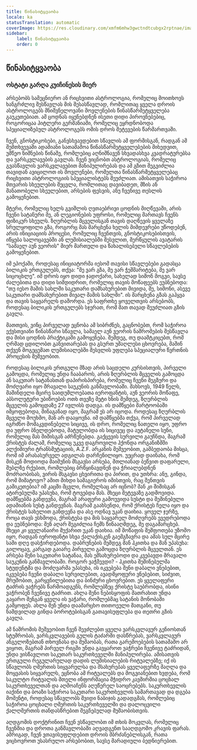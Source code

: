 ```yaml
---
title: წინასიტყვაობა
locale: ka
statusTranslation: automatic
coverImage: https://res.cloudinary.com/xmfm6mhw3gwctndtcubgx2rptnae/image/upload/v1741354450/small_cover_tratado_esoterico_de_astrologia_hermetica_6210a35442.webp
sidebar:
    label: წინასიტყვაობა
    order: 0
---
```

## წინასიტყვაობა

### ოსტატი გარღა კუიჩინესის მიერ

არსებობს სამეცნიერო ან რიცხვითი ასტროლოგია, რომელიც მოითხოვს ხანგრძლივ შესწავლას მის შესასწავლად, რომლითაც ყველა დროის ასტროლოგებს მნიშვნელოვანი მოვლენების წინასწარმეტყველება გაუკეთებიათ. ამ ცოდნას იყენებდნენ ისეთი დიდი პიროვნებებიც, როგორიცაა ჰიტლერი გერმანიაში, რომელიც ეყრდნობოდა სპეციალიზებულ ასტროლოგებს ომის დროს შეტევების წარმართვაში.

ჩვენ, გნოსტიკოსები, განვსხვავდებით სწავლის ამ ფორმისგან, რადგან ამ შემთხვევაში ადამიანი სათამაშოა წინასწარმეტყველებების მიხედვით, უმწეო ნიშნების წინაშე, რომლებიც აღნიშნავენ სხვადასხვა კვადრატურებსა და ვარსკვლავების გავლას. ჩვენ ვიცნობთ ასტროლოგიას, რომელიც გვასწავლის ვარსკვლავებით მანიპულირებას და ამ გზით შეგვიძლია თავიდან ავიცილოთ ის მოვლენები, რომელთა წინასწარმეტყველებაც რიცხვითი ასტროლოგიის სპეციალისტებს შეუძლიათ. ამისათვის საჭიროა მთვარის სხეულების შეცვლა, რომლითაც დავიბადეთ, მზის ან მანათობელი სხეულებით, არსების ფესვის, ანუ ჩვენივე თესლის გამოყენებით.

მტერი, რომელიც ხელს გვიშლის ღვთაებრივი ცოდნის მიღწევაში, არის ჩვენი სატანური მე, ან ლეგიონების უფროსი, რომელიც მართავს ჩვენს ფიზიკურ სხეულს. ზღურბლის მცველისგან თავის დაღწევის ყველაზე სრულყოფილი გზა, როგორც მას მარცხენა ხელის მიმდევრები უწოდებენ, არის ინიციაციის პროცესი, რომელიც ჩვენთვის, გნოსტიკოსებისთვის, იწყება სალოცავებში ან ლუმისიალებში შესვლით, მერწყულის ავატარის "სამაელ აუნ ვეორის" მიერ მართული და წახალისებული სწავლებების გამოყენებით.

იმ ეპოქაში, როდესაც ინიციატორმა იესომ თავისი სწავლებები გადასცა ბილიკის ერთგულებს, თქვა: "მე ვარ გზა, მე ვარ ჭეშმარიტება, მე ვარ სიცოცხლე". იმ დროს იყო დიდი ჯადოქარი, სახელად სიმონ მოგვი, სავსე ძალებითა და დიდი სიმდიდრით, რომელიც თავის მოწაფეებს ეუბნებოდა: "თუ იესო მამის სახლში საკუთარი დამსახურებით მივიდა, მე, სიმონი, ასევე საკუთარი დამსახურებით მივალ მამის სახლში". ის მარცხენა გზას გაჰყვა და თავის საყვარელს დაშორდა. ეს საფრთხე ყოველთვის არსებობს, როდესაც ბილიკის ერთგულებს სჯერათ, რომ მათ თავად შეუძლიათ გზის გავლა.

მათთვის, ვინც პირველად ეცნობა ამ სიბრძნეს, გაცნობებთ, რომ საჭიროა ექვსთვიანი წინასწარი სწავლა, სამაელ აუნ ვეორის ნაშრომების შესწავლა და მისი ცოდნის პრაქტიკაში გამოყენება. შემდეგ, თუ დაამტკიცებთ, რომ ღრმად ცდილობთ განვითარებას და გსურთ უმაღლესი ცხოვრება, მაშინ თქვენ მოგეცემათ ლუმისიალებში შესვლის უფლება სპეციალური წვრთნის პროცესის მეშვეობით.

როდესაც ბილიკის ერთგული მზად არის საცდელი კურსისთვის, პირველი გამოცდა, რომელიც უნდა ჩააბაროს, არის ზღურბლის მცველის გამოცდა ან საკუთარ სატანასთან დაპირისპირება, რომელიც ჩვენი მეგზური და მოძღვარი იყო მრავალი საუკუნის განმავლობაში. მახსოვს, 1949 წელს, მაშინდელი მცირე საიდუმლოებათა იეროფანტის, აუნ ვეორის მოწაფე, აბსოლუტური უბიწოების ოთხ თვეზე მეტი ხნის შემდეგ, ზღურბლის მცველის გამოცდაზე 27 ივლისს დადგა. ის დამწყები მარტოობაში იმყოფებოდა, შინაგანად იყო, მაგრამ ეს არ იცოდა. როდესაც ზღურბლის მცველი მოუხმო, მან არ დააყოვნა. იმ დამწყებმა თქვა, რომ პირველად იგრძნო მომაკვდინებელი სიცივე, ის დრო, რომელიც ნათელი იყო, უფრო და უფრო ბნელდებოდა, მატულობდა ის სიცივეც და აუტანელი სუნი, რომელიც მას შიშისგან აძრწუნებდა. გაქცევის სურვილი გაუჩნდა, მაგრამ ქრისტეს ძალამ, რომელიც უკვე დაგროვილი ჰქონდა ორგანიზმში ალქიმიური ტრანსმუტაციის, A.Z.F. არკანის მეშვეობით, გამბედაობა მისცა, რომ იმ არასასურველ ადგილას დარჩენილიყო. უეცრად დაინახა, რომ მისკენ მოდიოდა მაიმუნის მსგავსი არსება, მთლიანად ბეწვით დაფარული, შუბლზე რქებით, რომლებიც ბრწყინავდნენ და ჭრიალებდნენ მოძრაობისას, ვირის მსგავსი ცხვირითა და პირით, და უთხრა: ანუ, გინდა, რომ მიმატოვო? ამით მიხდი სამაგიეროს იმისთვის, რაც შენთვის გამიკეთებია? იმ კაცში მცვლი, რომელსაც არ იცნობ? მან კი შიშისგან ატირებულმა უპასუხა, რომ ტოვებდა მას. მხეცი შეტევაზე გადმოვიდა. დამწყებმა განდევნა, მაგრამ არაფერი გამოუვიდა სუსტი და შეშინებული ადამიანის სუსტ განდევნას. მაგრამ გაახსენდა, რომ ქრისტეს ჩელა იყო და ქრისტეს სახელით განდევნა და ასე ოდნავ უკან დაიხია. ყოველ ჯერზე, როცა თავს ესხმოდა, ქრისტესა და მის საყვარელ მოძღვრებს ევედრებოდა და ეუბნებოდა: შენ აღარ შეგიძლია ჩემს წინააღმდეგ, მე დაგამარცხებ. მხეცი კი ყველანაირი მუქარით უკან დაიხია. იმ მოწაფის შეშფოთება უზომო იყო, რადგან იეროფანტი სხვა ქალაქისკენ გაემგზავრა და ამას სულ მცირე სამი დღე დასჭირდებოდა. დაბრუნების შემდეგ მან ჰკითხა და მან უპასუხა: გილოცავ, კარგად გაიარე პირველი გამოცდა ზღურბლის მცველთან. ეს არსება შენი საკუთარი სატანაა, მას ემსახურებოდი და კვებავდი მრავალი საუკუნის განმავლობაში. როგორ ვაჭმევდი? - ჰკითხა შეშინებულმა სტუდენტმა და მოძღვარმა უპასუხა, ის იკვებება შენი დაბალი ვნებებით, იკვებება ჩვენი დაბალი სურვილებით, ავადმყოფური ვნებებით, სიძვით, მრუშობით, გარყვნილებითა და ბინძური ცხოვრებით. ეს ყველაფერი ტაძრის ვაჭრებს წარმოადგენს, რომლებზეც ქრისტე საუბრობდა, ისინი ვაჭრობენ ჩვენივე ტაძრით. ახლა შენი ნებისყოფის მათრახით უნდა გაყარო შენგან ყველა ის ვაჭარი, რომლებმაც სატანის მონობაში გამყოფეს. ახლა შენ უნდა დაამარცხო თითოეული მათგანი, თუ ნამდვილად გინდა ბოროტებისგან გათავისუფლება და თეთრი გზის გავლა.

ამ ნაშრომის მეშვეობით ჩვენ შევძლებთ ყველა ვარსკვლავურ გენიოსთან სტუმრობას, ვარსკვლავების გულის ტაძარში დასწრებას, ვარსკვლავურ ანგელოზებთან თხოვნასა და მუშაობას, რათა გარემოებების სათამაშო არ ვიყოთ, მაგრამ პირველ რიგში უნდა გავყაროთ ვაჭრები ჩვენივე ტაძრიდან, უნდა ვისწავლოთ საკუთარ საკურთხეველში მანიპულირება. ამისათვის ერთგული რეგულარულად დადის ლუმისიალების რიტუალებზე; იქ ის სწავლობს ღმერთის სიყვარულსა და მსახურებას ყველაფერზე მაღლა და მოყვასის სიყვარულს, ეცნობა ამ რიტუალებს და მოგვიანებით ხვდება, რომ საკულტო რიტუალის მთელი ინფორმაცია მჭიდრო კავშირშია ცოცხალ საკურთხეველთან და აღმოაჩენს აღუწერელ საოცრებებს. საკურთხევლის იაქინი და ბოაზი საჭიროა საკუთარი საკურთხევლის სამართავად და დგება მომენტი, როდესაც სწავლობს შვიდი ნაბიჯის გადადგმას, რომლებიც საჭიროა ცოცხალი ღმერთის საკურთხეველში და დალოცვილი ქალღმერთის თანდასწრებით შეგნებულად მუშაობისთვის.

აღდგომის დოქტრინით ჩვენ ვსწავლობთ იმ თხის მოკვლას, რომელიც ჩვენშია და დროთა განმავლობაში აღვადგენთ სააღდგომო კრავის ფარას. ამრიგად, ჩვენ ვთავისუფლდებით დროის მბრძანებლისგან, რათა ვიცხოვროთ უსასრულო არსებობით, სავსე მარადიული ბედნიერებით.


